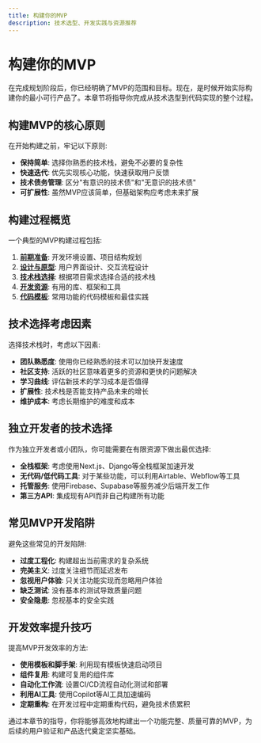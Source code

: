 ```yaml
---
title: 构建你的MVP
description: 技术选型、开发实践与资源推荐
---
```


# 构建你的MVP

在完成规划阶段后，你已经明确了MVP的范围和目标。现在，是时候开始实际构建你的最小可行产品了。本章节将指导你完成从技术选型到代码实现的整个过程。

## 构建MVP的核心原则

在开始构建之前，牢记以下原则:

- **保持简单**: 选择你熟悉的技术栈，避免不必要的复杂性
- **快速迭代**: 优先实现核心功能，快速获取用户反馈
- **技术债务管理**: 区分"有意识的技术债"和"无意识的技术债"
- **可扩展性**: 虽然MVP应该简单，但基础架构应考虑未来扩展

## 构建过程概览

一个典型的MVP构建过程包括:

1. **[前期准备](/docs/building/pre-development)**: 开发环境设置、项目结构规划
2. **[设计与原型](/docs/building/design)**: 用户界面设计、交互流程设计
3. **[技术栈选择](/docs/building/tech-stack)**: 根据项目需求选择合适的技术栈
4. **[开发资源](/docs/building/development-resources)**: 有用的库、框架和工具
5. **[代码模板](/docs/building/code-templates)**: 常用功能的代码模板和最佳实践

## 技术选择考虑因素

选择技术栈时，考虑以下因素:

- **团队熟悉度**: 使用你已经熟悉的技术可以加快开发速度
- **社区支持**: 活跃的社区意味着更多的资源和更快的问题解决
- **学习曲线**: 评估新技术的学习成本是否值得
- **扩展性**: 技术栈是否能支持产品未来的增长
- **维护成本**: 考虑长期维护的难度和成本

## 独立开发者的技术选择

作为独立开发者或小团队，你可能需要在有限资源下做出最优选择:

- **全栈框架**: 考虑使用Next.js、Django等全栈框架加速开发
- **无代码/低代码工具**: 对于某些功能，可以利用Airtable、Webflow等工具
- **托管服务**: 使用Firebase、Supabase等服务减少后端开发工作
- **第三方API**: 集成现有API而非自己构建所有功能

## 常见MVP开发陷阱

避免这些常见的开发陷阱:

- **过度工程化**: 构建超出当前需求的复杂系统
- **完美主义**: 过度关注细节而延迟发布
- **忽视用户体验**: 只关注功能实现而忽略用户体验
- **缺乏测试**: 没有基本的测试导致质量问题
- **安全隐患**: 忽视基本的安全实践

## 开发效率提升技巧

提高MVP开发效率的方法:

- **使用模板和脚手架**: 利用现有模板快速启动项目
- **组件复用**: 构建可复用的组件库
- **自动化工作流**: 设置CI/CD流程自动化测试和部署
- **利用AI工具**: 使用Copilot等AI工具加速编码
- **定期重构**: 在开发过程中定期重构代码，避免技术债累积

通过本章节的指导，你将能够高效地构建出一个功能完整、质量可靠的MVP，为后续的用户验证和产品迭代奠定坚实基础。 